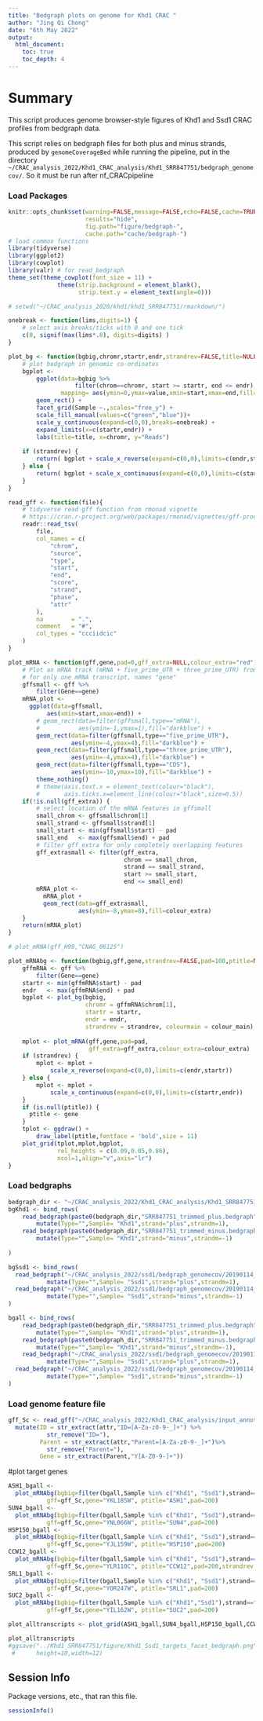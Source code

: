 ```yaml
---
title: "Bedgraph plots on genome for Khd1 CRAC "
author: "Jing Qi Chong"
date: "6th May 2022"
output:
  html_document:
    toc: true
    toc_depth: 4
---
```


# Summary

This script produces genome browser-style figures of Khd1 and Ssd1 CRAC profiles from bedgraph data.

This script relies on bedgraph files for both plus and minus strands, produced by `genomeCoverageBed` while running the pipeline, put in the directory `~/CRAC_analysis_2022/Khd1_CRAC_analysis/Khd1_SRR847751/bedgraph_genomecov/`. So it must be run after nf_CRACpipeline 


### Load Packages

```r
knitr::opts_chunk$set(warning=FALSE,message=FALSE,echo=FALSE,cache=TRUE,
                      results="hide",
                      fig.path="figure/bedgraph-",
                      cache.path="cache/bedgraph-")
# load common functions
library(tidyverse)
library(ggplot2)
library(cowplot)
library(valr) # for read_bedgraph
theme_set(theme_cowplot(font_size = 11) + 
              theme(strip.background = element_blank(),
                    strip.text.y = element_text(angle=0)))

# setwd("~/CRAC_analysis_2020/khd1/khd1_SRR847751/rmarkdown/")
```

```r

onebreak <- function(lims,digits=1) {
    # select axis breaks/ticks with 0 and one tick
    c(0, signif(max(lims*.8), digits=digits) ) 
}

plot_bg <- function(bgbig,chromr,startr,endr,strandrev=FALSE,title=NULL,colourmain= c("blue", "green")) {
    # plot bedgraph in genomic co-ordinates
    bgplot <- 
        ggplot(data=bgbig %>%
                   filter(chrom==chromr, start >= startr, end <= endr), 
               mapping= aes(ymin=0,ymax=value,xmin=start,xmax=end,fill=Sample)) +
        geom_rect() +
        facet_grid(Sample ~.,scales="free_y") +
        scale_fill_manual(values=c("green","blue"))+
        scale_y_continuous(expand=c(0,0),breaks=onebreak) +
        expand_limits(x=c(startr,endr)) + 
        labs(title=title, x=chromr, y="Reads") 
    
    if (strandrev) {
        return( bgplot + scale_x_reverse(expand=c(0,0),limits=c(endr,startr)) )
    } else {
        return( bgplot + scale_x_continuous(expand=c(0,0),limits=c(startr,endr)) )
    }
}

read_gff <- function(file){
    # tidyverse read gff function from rmonad vignette
    # https://cran.r-project.org/web/packages/rmonad/vignettes/gff-processing.html
    readr::read_tsv(
        file,
        col_names = c(
            "chrom",
            "source",
            "type",
            "start",
            "end",
            "score",
            "strand",
            "phase",
            "attr"
        ),
        na        = ".",
        comment   = "#",
        col_types = "ccciidcic"
    )
}

plot_mRNA <- function(gff,gene,pad=0,gff_extra=NULL,colour_extra="red") {
    # Plot an mRNA track (mRNA + five_prime_UTR + three_prime_UTR) from gff
    # for only one mRNA transcript, names "gene"
    gffsmall <- gff %>%
        filter(Gene==gene)
    mRNA_plot <- 
      ggplot(data=gffsmall,
           aes(xmin=start,xmax=end)) +
        # geom_rect(data=filter(gffsmall,type=="mRNA"),
        #           aes(ymin=-1,ymax=1),fill="darkblue") +
        geom_rect(data=filter(gffsmall,type=="five_prime_UTR"),
                  aes(ymin=-4,ymax=4),fill="darkblue") +
        geom_rect(data=filter(gffsmall,type=="three_prime_UTR"),
                  aes(ymin=-4,ymax=4),fill="darkblue") +
        geom_rect(data=filter(gffsmall,type=="CDS"),
                  aes(ymin=-10,ymax=10),fill="darkblue") +
        theme_nothing()
        # theme(axis.text.x = element_text(colour="black"),
        #       axis.ticks.x=element_line(colour="black",size=0.5))
    if(!is.null(gff_extra)) {
        # select location of the mRNA features in gffsmall
        small_chrom <- gffsmall$chrom[1]
        small_strand <- gffsmall$strand[1]
        small_start <- min(gffsmall$start) - pad
        small_end   <- max(gffsmall$end) + pad
        # filter gff_extra for only completely overlapping features
        gff_extrasmall <- filter(gff_extra,
                                 chrom == small_chrom,
                                 strand == small_strand,
                                 start >= small_start,
                                 end <= small_end)
        mRNA_plot <- 
          mRNA_plot + 
          geom_rect(data=gff_extrasmall,
                    aes(ymin=-8,ymax=8),fill=colour_extra)
    }
    return(mRNA_plot)
}

# plot_mRNA(gff_H99,"CNAG_06125")

plot_mRNAbg <- function(bgbig,gff,gene,strandrev=FALSE,pad=100,ptitle=NULL,gff_extra=NULL,colour_extra="red", colourmain= c("blue", "green")) {
    gffmRNA <- gff %>%
        filter(Gene==gene)
    startr <- min(gffmRNA$start) - pad
    endr   <- max(gffmRNA$end) + pad
    bgplot <- plot_bg(bgbig,
                      chromr = gffmRNA$chrom[1],
                      startr = startr,
                      endr = endr,
                      strandrev = strandrev, colourmain = colour_main) 
    
    mplot <- plot_mRNA(gff,gene,pad=pad,
                       gff_extra=gff_extra,colour_extra=colour_extra) 
    if (strandrev) {
        mplot <- mplot + 
            scale_x_reverse(expand=c(0,0),limits=c(endr,startr))
    } else {
        mplot <- mplot + 
            scale_x_continuous(expand=c(0,0),limits=c(startr,endr)) 
    }
    if (is.null(ptitle)) {
      ptitle <- gene
    }
    tplot <- ggdraw() + 
        draw_label(ptitle,fontface = 'bold',size = 11)
    plot_grid(tplot,mplot,bgplot,
              rel_heights = c(0.09,0.05,0.86),
              ncol=1,align="v",axis="lr")
}

```


### Load bedgraphs

```r
bedgraph_dir <- "~/CRAC_analysis_2022/Khd1_CRAC_analysis/Khd1_SRR847751/bedgraph_genomecov/"
bgKhd1 <- bind_rows(
    read_bedgraph(paste0(bedgraph_dir,"SRR847751_trimmed_plus.bedgraph")) %>%
        mutate(Type="",Sample= "Khd1",strand="plus",strandm=1),
    read_bedgraph(paste0(bedgraph_dir,"SRR847751_trimmed_minus.bedgraph")) %>%
        mutate(Type="",Sample= "Khd1",strand="minus",strandm=-1)
  
)

bgSsd1 <- bind_rows(
  read_bedgraph("~/CRAC_analysis_2022/ssd1/bedgraph_genomecov/20190114_Ssd1_CRAC_trimmed_NNNGTGAGC_SSD1_3_30_plus.bedgraph") %>%
           mutate(Type="",Sample= "Ssd1",strand="plus",strandm=1),
  read_bedgraph("~/CRAC_analysis_2022/ssd1/bedgraph_genomecov/20190114_Ssd1_CRAC_trimmed_NNNGTGAGC_SSD1_3_30_minus.bedgraph") %>%
           mutate(Type="",Sample= "Ssd1",strand="minus",strandm=-1)
)

bgall <- bind_rows(
    read_bedgraph(paste0(bedgraph_dir,"SRR847751_trimmed_plus.bedgraph")) %>%
        mutate(Type="",Sample= "Khd1",strand="plus",strandm=1),
    read_bedgraph(paste0(bedgraph_dir,"SRR847751_trimmed_minus.bedgraph")) %>%
        mutate(Type="",Sample= "Khd1",strand="minus",strandm=-1),
    read_bedgraph("~/CRAC_analysis_2022/ssd1/bedgraph_genomecov/20190114_Ssd1_CRAC_trimmed_NNNGTGAGC_SSD1_3_30_plus.bedgraph") %>%
           mutate(Type="",Sample= "Ssd1",strand="plus",strandm=1),
  read_bedgraph("~/CRAC_analysis_2022/ssd1/bedgraph_genomecov/20190114_Ssd1_CRAC_trimmed_NNNGTGAGC_SSD1_3_30_minus.bedgraph") %>%
           mutate(Type="",Sample= "Ssd1",strand="minus",strandm=-1)
)

```

### Load genome feature file

```r
gff_Sc <- read_gff("~/CRAC_analysis_2022/Khd1_CRAC_analysis/input_annotation/gff_ncRNAs_abundantverifiedmRNAparts.gff") %>%
  mutate(ID = str_extract(attr,"ID=[A-Za-z0-9-_]+") %>%
           str_remove("ID="), 
         Parent = str_extract(attr,"Parent=[A-Za-z0-9-_]+")%>%
           str_remove("Parent="),
         Gene = str_extract(Parent,"Y[A-Z0-9-]+"))

```


#plot target genes

```r
ASH1_bgall <- 
  plot_mRNAbg(bgbig=filter(bgall,Sample %in% c("Khd1", "Ssd1"),strand=="plus"),
           gff=gff_Sc,gene="YKL185W", ptitle="ASH1",pad=200)
SUN4_bgall <- 
  plot_mRNAbg(bgbig=filter(bgall,Sample %in% c("Khd1", "Ssd1"),strand=="plus"),
           gff=gff_Sc,gene="YNL066W", ptitle="SUN4",pad=200)
HSP150_bgall <- 
  plot_mRNAbg(bgbig=filter(bgall,Sample %in% c("Khd1", "Ssd1"),strand=="plus"),
           gff=gff_Sc,gene="YJL159W", ptitle="HSP150",pad=200)
CCW12_bgall <- 
  plot_mRNAbg(bgbig=filter(bgall,Sample %in% c("Khd1", "Ssd1"),strand=="minus"),
           gff=gff_Sc,gene="YLR110C", ptitle="CCW12",pad=200,strandrev = TRUE)
SRL1_bgall <- 
  plot_mRNAbg(bgbig=filter(bgall,Sample %in% c("Khd1", "Ssd1"),strand=="plus"),
           gff=gff_Sc,gene="YOR247W", ptitle="SRL1",pad=200)
SUC2_bgall <- 
  plot_mRNAbg(bgbig=filter(bgall,Sample %in% c("Khd1","Ssd1"),strand=="plus"),
           gff=gff_Sc,gene="YIL162W", ptitle="SUC2",pad=200)

plot_alltranscripts <- plot_grid(ASH1_bgall,SUN4_bgall,HSP150_bgall,CCW12_bgall, SRL1_bgall, SUC2_bgall, ncol =2,align = "v")

plot_alltranscripts
#ggsave("../Khd1_SRR847751/figure/Khd1_Ssd1_targets_facet_bedgraph.png",plot_alltranscripts,
 #      height=10,width=12)

```

## Session Info

Package versions, etc., that ran this file.

```r
sessionInfo()
```
